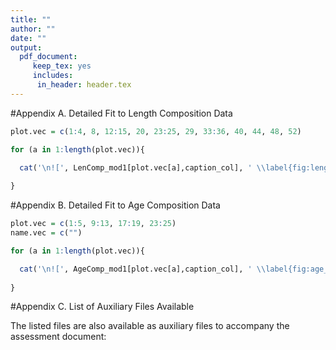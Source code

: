 ```yaml
---
title: ""
author: ""
date: ""
output: 
  pdf_document:
     keep_tex: yes
     includes:
      in_header: header.tex
---
```

<!-- ************************************************************************************************--> 
<!-- **********************************BEGIN APPENDICES**********************************************--> 
<!-- ************************************************************************************************--> 
\FloatBarrier
\newpage



<!-- ************************************DATA FITS************************************************--> 
#Appendix A. Detailed Fit to Length Composition Data 


```r

plot.vec = c(1:4, 8, 12:15, 20, 23:25, 29, 33:36, 40, 44, 48, 52)

for (a in 1:length(plot.vec)){

  cat('\n![', LenComp_mod1[plot.vec[a],caption_col], ' \\label{fig:length_fits}](r4ss/plots_mod1/', LenComp_mod1[plot.vec[a], path_col], ')\n', sep='')
  
}

```

\FloatBarrier

#Appendix B. Detailed Fit to Age Composition Data 

```r

plot.vec = c(1:5, 9:13, 17:19, 23:25)
name.vec = c("")

for (a in 1:length(plot.vec)){

  cat('\n![', AgeComp_mod1[plot.vec[a],caption_col], ' \\label{fig:age_fits}](r4ss/plots_mod1/', AgeComp_mod1[plot.vec[a], path_col], ')\n', sep='')
  
}

```


\FloatBarrier


\newpage


<!-- ************************************AUXILARY FILES************************************************ --> 
#Appendix C. List of Auxiliary Files Available

The listed files are also available as auxiliary files to accompany the assessment document:

\begin{enumerate}
  \item Numbers at age for female and male `r spp` (Petrale_natagef.csv and Petrale_natagem.csv)
  \item The `r spp` Stock Synthesis 3.30.13 model files
  
  \begin{enumerate}
    \item 2019petrale.dat
    \item 2019petrale.ctl
    \item forecast.ss
    \item starter.ss
  \end{enumerate}
\end{enumerate}

\newpage